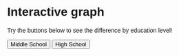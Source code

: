 # Interactive graph

<style>
  * {
    font-family: sans-serif;
  }
</style> 

<div id="plot">
</div>

<p id="instructions">Try the buttons below to see the difference by education level!</p>
<button onclick="middleSch()">Middle School</button>
<button onclick="highSch()">High School</button>

<script src="https://cdn.jsdelivr.net/npm/d3@7"></script>
<script src="scripts/myscript.js"></script>
